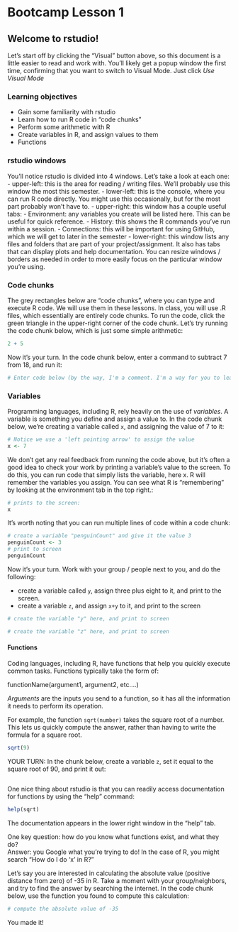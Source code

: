 # Bootcamp Lesson 1

## Welcome to rstudio!
Let's start off by clicking the "Visual" button above, so this document is a little easier to read and work with. You'll likely get a popup window the first time, confirming that you want to switch to Visual Mode.
Just click *Use Visual Mode*

### Learning objectives
-   Gain some familiarity with rstudio
-   Learn how to run R code in "code chunks"
-   Perform some arithmetic with R
-   Create variables in R, and assign values to them
-   Functions

### rstudio windows
You'll notice rstudio is divided into 4 windows. Let's take a look at each one:
-   upper-left: this is the area for reading / writing files. We'll probably use this window the most this semester.
-   lower-left: this is the console, where you can run R code directly. You might use this occasionally, but for the most part probably won't have to.
-   upper-right: this window has a couple useful tabs:
    -   Environment: any variables you create will be listed here. This can be useful for quick reference.
    -   History: this shows the R commands you've run within a session.
    - Connections: this will be important for using GitHub, which we will get to later in the semester
-   lower-right: this window lists any files and folders that are part of your project/assignment. It also has tabs that can display plots and help documentation.
You can resize windows / borders as needed in order to more easily focus on the particular window you're using.

### Code chunks
The grey rectangles below are "code chunks", where you can type and execute R code. We will use them in these lessons. In class, you will use .R files, which essentially are entirely code chunks. To run the code, click the green triangle in the upper-right corner of the code chunk.
Let's try running the code chunk below, which is just some simple arithmetic:
```r
2 + 5 
```

Now it's your turn. In the code chunk below, enter a command to subtract 7 from 18, and run it:

```r
# Enter code below (by the way, I'm a comment. I'm a way for you to leave notes in the code. Simply put a hashtag and type away.)
```

### Variables

Programming languages, including R, rely heavily on the use of *variables*. A variable is something you define and assign a value to. In the code chunk below, we're creating a variable called `x`, and assigning the value of 7 to it:

```r
# Notice we use a 'left pointing arrow' to assign the value
x <- 7 
```

We don't get any real feedback from running the code above, but it's often a good idea to check your work by printing a variable's value to the screen. To do this, you can run code that simply lists the variable, here x. R will remember the variables you assign. You can see what R is "remembering" by looking at the environment tab in the top right.:

```r
# prints to the screen:
x
```

It's worth noting that you can run multiple lines of code within a code chunk:

```r
# create a variable "penguinCount" and give it the value 3
penguinCount <- 3
# print to screen
penguinCount
```

Now it's your turn. Work with your group / people next to you, and do the following:

-   create a variable called `y`, assign three plus eight to it, and print to the screen.
-   create a variable `z`, and assign `x+y` to it, and print to the screen

```r
# create the variable "y" here, and print to screen
```

```r
# create the variable "z" here, and print to screen
```


#### Functions

Coding languages, including R, have functions that help you quickly execute common tasks. Functions typically take the form of:

functionName(argument1, argument2, etc....)

*Arguments* are the inputs you send to a function, so it has all the information it needs to perform its operation.

For example, the function `sqrt(number)` takes the square root of a number. This lets us quickly compute the answer, rather than having to write the formula for a square root.

```r
sqrt(9)
```

YOUR TURN: In the chunk below, create a variable `z`, set it equal to the square root of 90, and print it out:

```r
```

One nice thing about rstudio is that you can readily access documentation for functions by using the "help" command:

```r
help(sqrt)
```

The documentation appears in the lower right window in the "help" tab.

One key question: how do you know what functions exist, and what they do?\
Answer: you Google what you're trying to do! In the case of R, you might search "How do I do 'x' in R?"

Let's say you are interested in calculating the absolute value (positive distance from zero) of -35 in R. Take a moment with your group/neighbors, and try to find the answer by searching the internet. In the code chunk below, use the function you found to compute this calculation:

```r
# compute the absolute value of -35
```
You made it! 
